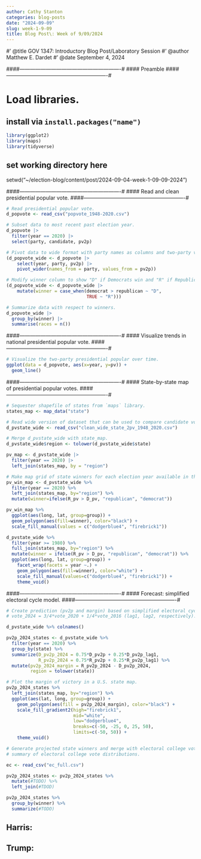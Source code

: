```yaml
---
author: Cathy Stanton
categories: blog-posts
date: "2024-09-09"
slug: week-1-9-09
title: Blog Post\: Week of 9/09/2024
---
```


#' @title GOV 1347: Introductory Blog Post/Laboratory Session
#' @author Matthew E. Dardet
#' @date September 4, 2024

####----------------------------------------------------------#
#### Preamble
####----------------------------------------------------------#

# Load libraries.
## install via `install.packages("name")`
```r
library(ggplot2)
library(maps)
library(tidyverse)
```

## set working directory here
setwd("~/election-blog/content/post/2024-09-04-week-1-09-09-2024")

####----------------------------------------------------------#
#### Read and clean presidential popular vote.
####----------------------------------------------------------#

```r
# Read presidential popular vote. 
d_popvote <- read_csv("popvote_1948-2020.csv")

# Subset data to most recent past election year. 
d_popvote |> 
  filter(year == 2020) |> 
  select(party, candidate, pv2p)

# Pivot data to wide format with party names as columns and two-party vote share as values.
(d_popvote_wide <- d_popvote |>
    select(year, party, pv2p) |>
    pivot_wider(names_from = party, values_from = pv2p))

# Modify winner column to show "D" if Democrats win and "R" if Republicans win. 
(d_popvote_wide <- d_popvote_wide |> 
    mutate(winner = case_when(democrat > republican ~ "D",
                              TRUE ~ "R")))

# Summarize data with respect to winners. 
d_popvote_wide |> 
  group_by(winner) |>
  summarise(races = n())
```


####----------------------------------------------------------#
#### Visualize trends in national presidential popular vote. 
####----------------------------------------------------------#


```r
# Visualize the two-party presidential popular over time. 
ggplot(data = d_popvote, aes(x=year, y=pv)) +
  geom_line()
```


####----------------------------------------------------------#
#### State-by-state map of presidential popular votes.
####----------------------------------------------------------#


```r
# Sequester shapefile of states from `maps` library.
states_map <- map_data("state")

# Read wide version of dataset that can be used to compare candidate votes with one another. 
d_pvstate_wide <- read_csv("clean_wide_state_2pv_1948_2020.csv")

# Merge d_pvstate_wide with state_map.
d_pvstate_wide$region <- tolower(d_pvstate_wide$state)

pv_map <- d_pvstate_wide |>
  filter(year == 2020) |>
  left_join(states_map, by = "region")

# Make map grid of state winners for each election year available in the dataset. 
pv_win_map <- d_pvstate_wide %>%
  filter(year == 2020) %>%
  left_join(states_map, by="region") %>%
  mutate(winner=ifelse(R_pv > D_pv, "republican", "democrat"))

pv_win_map %>%
  ggplot(aes(long, lat, group=group)) +
  geom_polygon(aes(fill=winner), color="black") +
  scale_fill_manual(values = c("dodgerblue4", "firebrick1"))

d_pvstate_wide %>%
  filter(year >= 1980) %>%
  full_join(states_map, by="region") %>%
  mutate(winner = ifelse(R_pv > D_pv, "republican", "democrat")) %>%
  ggplot(aes(long, lat, group=group)) +
    facet_wrap(facets = year ~.) + 
    geom_polygon(aes(fill=winner), color="white") +
    scale_fill_manual(values=c("dodgerblue4", "firebrick1")) + 
    theme_void()
```


####----------------------------------------------------------#
#### Forecast: simplified electoral cycle model. 
####----------------------------------------------------------#


```r
# Create prediction (pv2p and margin) based on simplified electoral cycle model: 
# vote_2024 = 3/4*vote_2020 + 1/4*vote_2016 (lag1, lag2, respectively). 

d_pvstate_wide %>% colnames()

pv2p_2024_states <- d_pvstate_wide %>%
  filter(year == 2020) %>%
  group_by(state) %>%
  summarize(D_pv2p_2024 = 0.75*D_pv2p + 0.25*D_pv2p_lag1,
            R_pv2p_2024 = 0.75*R_pv2p + 0.25*R_pv2p_lag1) %>%
  mutate(pv2p_2024_margin = R_pv2p_2024 - D_pv2p_2024,
         region = tolower(state))

# Plot the margin of victory in a U.S. state map.
pv2p_2024_states %>%
  left_join(states_map, by="region") %>%
  ggplot(aes(lat, long, group=group)) + 
    geom_polygon(aes(fill = pv2p_2024_margin), color="black") + 
    scale_fill_gradient2(high="firebrick1",
                         mid="white",
                         low="dodgerblue4",
                         breaks=c(-50, -25, 0, 25, 50),
                         limits=c(-50, 50)) +
    theme_void()

# Generate projected state winners and merge with electoral college votes to make 
# summary of electoral college vote distributions. 

ec <- read_csv("ec_full.csv")

pv2p_2024_states <- pv2p_2024_states %>%
  mutate(#TODO) %>%
  left_join(#TDOD)

pv2p_2024_states %>%
  group_by(winner) %>%
  summarize(#TODO)
```


## Harris: 
## Trump: 